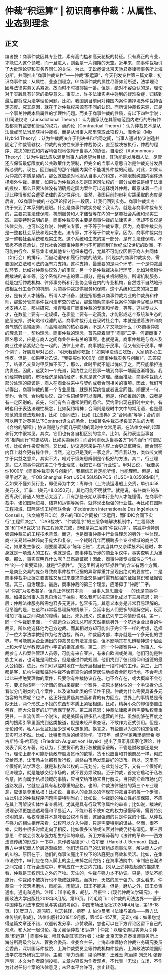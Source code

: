 # 仲裁“积运算” | 初识商事仲裁：从属性、业态到理念
## 正文
编者按：商事仲裁因其专业性，素有高门槛和高天花板的特征。只有真正的专业，才能进入这个领域，而一旦进入，则会是一片翱翔的天空。近年来，商事仲裁吸引了大批理论界和实务界同仁的关注。为此，无讼邀请北京天驰君泰律师事务所上海分所，共同推出“商事仲裁专栏”——仲裁“积运算”，今天刊发专栏第三篇文章：初识商事仲裁：从属性、业态到理念。01商事仲裁的属性尽管如前所述，法学理论因与法律实务关系紧张，故而时不时被揶揄一番。但是，绝对不容否认的是，理论对于实践具有非常的指导意义。事实上，许多法律实务中碰到的疑难杂症，归结到最后都将成为法学理论问题。比如，我国到目前尚对纯国内案件选择境外仲裁持否定态度。究其原因，就在于对仲裁权来源有不同的认识。而所谓仲裁权来源，正是一个事关仲裁本质属性的学理性问题。而关于商事仲裁的性质，有以下四种学说：[1]司法权论（Jurisdictional Theory）：认为国家队在其管辖范围内进行的所有仲裁都具有监督和管理的权力。契约论（Contractual Theory）：认为仲裁员不是从法律或司法当局获得仲裁权，而是从当事人那里获取此项权力。混合论（Mix Hybrid Theory）：认为仲裁裁决介于判决书和合同之间，当事人通过协议创造并固定了仲裁管辖权，仲裁的有效性来源于仲裁协议，直至裁决被执行，仲裁的程序、裁决的形式和内容均强烈地依赖于当事人的协议。自治说（Autonomous Theory）：认为仲裁法应以满足当事人的愿望为目标，其功能是发展商人法，尽管还应保留最低限度的公共政策作为限制，但完全的当事人意思自治是仲裁充分发展所必须的。现在，回到前面的那个纯国内案件不能境外仲裁的问题。对此，如果认为仲裁的本质是契约，那么就应绝对地服从当事人的约定，不能限制纯国内案件选择境外仲裁。相反，如果认为仲裁的本质是国家司法权的一部分或者说是缘于法律的授权，那么只要法律没有明确规定国内案件可以选择境外仲裁，即意味着一旦出现此种情形就会遭受法律的否定性评价。显然，我国目前的审判实践采取的态度是后者。02商事仲裁的业态理论探讨告一段落，让我们回到实务。商事仲裁实务！终于来到了本系列的题眼。什么是商事仲裁实务呢？我认为，就是与商事仲裁有关的，主要包含法律保障、机制服务和人才储备等在内的一整套社会系统和现实生态。需要特别说明的是，商事仲裁实务主要是商事仲裁的法律实务，但却不仅仅是法律实务。也可以这样说，仲裁法专家，并不等于仲裁专家。因为，商事仲裁实务是一整套社会系统和现实生态。法专家，并不等于仲裁专家。因为，商事仲裁实务是一整套社会系统和现实生态。这个系统和生态的第一部分，是有关法律保障。不管愿不愿意承认，现代社会的商事仲裁再也不可能回到11世纪或12世纪的欧洲，不可能由行会、贸易集市或其他专业组织来运行，尤其不可能仅因惧于商人共同体（如行会）的排斥，而自动遵守和履行仲裁的结果。[2]现实的商事仲裁实务，需要国家立法和司法的强有力支持。这种支持，最重要的是两个环节，一个是仲裁启动环节，比如对仲裁协议效力的审查，另一个是仲裁裁决执行环节，比如对撤销仲裁裁决的审查等。这个系统和生态的第二部分，是有关机制服务。所谓机制服务，就是包括仲裁机构、律师事务所和行业协会等在内的专业机构，自然或不自然地形成相互分工合作的机制，为商事仲裁提供服务和保障。这个系统和生态的第三部分，是有关人才储备。所谓人才储备，就是指那些以商事仲裁为业的仲裁员和律师，那些分管商事仲裁司法审查的法官，那些辅助商事仲裁案件的翻译官和庭审技术支持人员，那些研究、培育和推广商事仲裁的专家和学者，等等。这些专业人才，在数量上要有一定规模，在质量上要有一定高度，才能形成这个系统和生态的底层支撑。说句略带戏谑的话，商事仲裁行走在现时社会中，本就是透着法律和商务气质的高端服务，而高端服务的核心要素，不是人才又能是什么！03商事仲裁的理念其一，契约理念。商事仲裁的理念，首先应着眼于“商事”二字。何谓商事？顾名思义，应是与商人之间商业往来有关的事项。也就是说，商事仲裁是与商人及商业往来紧紧贴合在一起的。法律上来讲，商事脱胎于民事，但又有别于民事。举个例子，好朋友甲对乙说，“明天我请你吃饭！”如果甲没请乙吃饭，人家顶多心生愧疚。但是，如果甲对乙说，“我要买你1000册《商事仲裁实务与创新》”，乙答应了，结果乙交货时甲反悔不买了，那么，此时甲就不能以愧疚了之，而只能承担违约责任。因此，这犹如一个光谱，契约性会经民事一端到商事一端而逐渐增强。我们经常听到的，市场经济是契约经济，也就是这个道理。继而推及，商事仲裁绝大部分处理的应该是，商人在商业往来中与契约或者合同相关的事项。因此，我们可以得出，商事仲裁的第一个专业属性，就是其契约性或者说合同性。顺便说一句，契约、合同、合约和协议，四个名词经常可以混用。但是，仔细推敲的话，四者是有一定区别的。首先，它们有各自通常使用的场合。契约常出现在旧时中文中，有时也用于表达法理性概念，比如契约精神；合同则是现时中文中的常用语，也是最规范的法律法规用语，比如《合同法》，比如《民法典》之“合同编”等等；合约则可以用于对英美法下Contract译文的场合，比如著名仲裁员杨良宜先生的大著《合约的解释》；协议则是与合同几乎同频的现时中文常用语，在法律文书的起草和行文中很常见。其次，它们也有各自相区别的含义。比如，契约表达当事各方“相向而行”时更贴切，比如买卖契约；而合同则表达当事各方“同向而行”时更贴切，比如合作投资合同。又比如，协议通常来讲在内容上会更显框架性，而合同在内容上就会更有操作性。当然，这也只是我的一家之言。而且我认为，类似咬文嚼字于实益之意义，其实不大，唯对于锻炼思辨倒是个极好的方法。其二，行业理念。进入商事仲裁的第二个专业理念，我把它叫做“行业性”。甲对乙说，“我要买你1000册《商事仲裁实务与创新》”，我相信乙肯定能听懂，也能理解。但是，如果甲对乙说，“FOB Shanghai  Port USD4.58USD/PCS（1USD=8.0350RMB）”，乙如果不懂外贸行业，即便译为中文：离岸价（上海装运港船上交货，单价4.58美元/支，汇率：1美元=8.0350元），其也可能不明就里。就是说，有些商业的东西离我们普通人的生活太远了，只有那些长期从事本行业的人才能懂得。在商事仲裁中，诸如国际贸易、结算和运输等案件，就体现出极强的行业性。再比如在国际工程领域，国际咨询工程师联合会（Fédération lnternationale Des lngénieurs Conseils，法文缩写FIDIC）发布的FIDIC合同被广泛运用，而FIDIC合同下实行“工程师决定”、“DAB裁决”、“仲裁程序”的三层争端解决机制中，“工程师决定”和“DAB裁决”即靠工程师来完成，即便是第三层的“仲裁程序”，实践中也特别强调仲裁员的工程技术背景。而这，也是商事仲裁中行业性理念的另外一种体现。商业交易越来越趋向于庞大和复杂。一个耗时几年而横跨多个专业领域的商务活动，如果发生争议，则要厘清案涉“陈年旧账”，尤其当其中又杂糅技术问题时，本身就是一项浩大的工程。也就是说，商事仲裁所涉的商业争议中，事实查明尤为重要。那么，事实查明靠什么呢？显然靠证据！因此，商事仲裁专业属性之“行业性”的一个重要延伸，就是“证据性”。 我这里所说的“证据性”’的含义有两个方面，一是商业交易的庞杂导致商事仲裁中证据的异常厚重并呈现出绝对的要害性，二是商事仲裁中证据之要害性又反过来要求商业交易当时需有超强的证据意识和证据管理。其三，自治理念。最后，商事仲裁的第三个理念，应落脚于“仲裁”二字。以“仲裁”为名者甚多，但真正体现其本真——当事人意思自治——的还是商事仲裁。如果说当事人意思自治过于抽象，那么我可以把它转化成以下三层意思：第一层：仲裁法律服务所需包容多元更甚。包容多元，其意义本身是非常容易理解的。但吊诡的是，在这种非常容易理解的情景下，会延申出人们更多的理解空间，反而增加了相互之间沟通的障碍。因此，未免歧义，这里试列举三种情形说明。第一，同一个仲裁庭里面，一个航运企业的法总可能天然相信另外一个航运企业出身的仲裁员，所以他选择他为己方边裁。而其相对方却可能出于完全不一样的考虑，选择了一位大学法学教授作为他方边裁。所以，仲裁庭内部，本身就是一个多元化的世界。有可能航运企业选出的仲裁员没有法言法语，但不影响其在思辨精神这个层面上和大学法学教授进行小宇宙的相互点燃。第二，同一个仲裁案件中，当事人、仲裁参与人和案件管理人员等，可能有来自亚洲，有来自欧洲或美洲，他们可能是种族主义者，也可能是同性恋，但是通过仲裁规则，他们找到了彼此信仰和道德的最大公约数。依此，他们可以临时地在一起开展相当长一段时间的工作。第三，上门都是客，机构仲裁和临时仲裁不会审查你的经常居住地或者合同履行地，不会考虑以此来拒绝受理你的案件，只要你有仲裁协议存在。也不会存在，或大概率不会存在，要求你按照一个所谓的案由来提起一个案件，把原本整体性的一个争议拆分成看似分门别类的几个案件，以及诸如此类的细节性干预。仲裁为什么需要具备多元包容的气质呢？也许，这正好是质疑其曲高和寡的有力回应。世界上的事情总是奇妙无比，两个形式上不搭的东西却本质上紧密相连。比如，精英小众的却信奉自由包容，而大众普罗的却宁愿保守整齐。第二层意思：仲裁法律服务所需要私权尊重更甚。一直流传着一个说法，就是美国有很多私人运营的监狱。虽然能够在百度之类的搜索引擎里面找到这类报道，但是未经严肃查证，不敢作为正式引用。但是，无论如何，私人运营监狱至少是可以想象的。换言之，有些自以为是的约定俗成，其实可以不然。比如，比特币背后的经济哲学。1976年，经济学家弗里德里希·奥古斯特·冯·哈耶克（Friedrich August von Hayek）提出了货币非国家化理论，并发表了同名专著。他认为，只要货币的发行权被国家垄断，不管是财政部还是央行，理论上都不可能断绝政府超发货币的欲望。货币也应当和其他商品一样，彻底交给市场，让市场主体都有发行权，最终由市场发现最好的货币。所以，这里有一个很好的法学理念，就是私权和公权的二元划分。在此划分之下，又有一个很好的经济理念，就是能够交给市场的，就不要劳烦政府。至于仲裁，首先它启动于私权合意，因而属于私权领域的事情，应当交给市场来自行解决。当仲裁沿着市场化的道路发展，它就应当具有私权尊重的品格。也即，仲裁法律服务的第三个专业理念，应该是尊重私权！比如说，当事人的合意必须体现在仲裁当中的每一个步骤，由此引出的仲裁程序问题需要特别当心；比如说，仲裁庭的独立性必须保障，不应在其上再架设实体性审查机制，尤其是具有行政官僚属性的审查；比如说，裁决的说理必须更加通透易懂和平易近人，不能带着不使知之的权力傲慢等等。需要特别说明的是，私权尊重并不意味着公权不尊重，这里强调的只是仲裁的个性。从仲裁与强力的相生相伴来看，公权可以介入仲裁，只是需要特别的谦益。然而，很不幸，实践中很多时候走向了相反，比如很多法院或法官对仲裁仍持有偏见。第三层意思：仲裁会引发与强力相生相伴的命题。贺卫方等译著的《法律的革命——西方法律传统的形成》一书中，原作者哈德罗· J. 伯尔曼（Harold J. Berman）指出，西方中世纪商人阶层逐渐崛起，他们选任自己的法官组成商事法庭，解决商人之间的纠纷。原因在于，他们的商事法庭比王权下的法庭更加高效和灵活。比如，在集市法院中，审判应在商人脚上的尘土未掉之前完结；在海事法院中，审判应在潮汐之间完结；在行会法院中，审判应在一天之内完结。[3]从上述仲裁起源的描述来看，仲裁是王权司法之外的产物。天生的，仲裁与强力本不协调。只是，徒法不能施行，仲裁如不被执行也不能成就仲裁。而执行，天然的属于强力。这么看来，仲裁像一个波茨坦磨坊，风能进，雨能进，国王不能进。但是，磨坊之外，国王负责通水，通电和通路。注释：[1]李乾贵、胡弘、吕振宝：《现代仲裁法学研究》，中国政法大学出版社2018年8月版，第16页。[2]毛晓飞：《仲裁的司法边界——基于中国仲裁司法审查规范与实践的考察》，中国市场出版社2020年4月版，第16-18页。[3]贺卫方、高鸿钧、张志铭译，德罗· J. 伯尔曼著《法律与革命——西方法律传统的形成》，法律出版社2018年9月版，第456-457页。无讼小编：如果您觉得这篇文章还不错，欢迎转发分享、点赞收藏，您也可以在下方评论区留下自己的观点，和大家一起讨论。相关阅读仲裁“积运算” | 仲裁：以理论遇见实务为引仲裁“积运算” | 商事仲裁：唯其名副其实耶作者：杜新 北京天驰君泰律师事务所上海分所高级合伙人、管委会委员、业委会主任，上海市律师协会仲裁业务研究委员会委员，深圳国际仲裁院、上海仲裁委员会等仲裁机构仲裁员，上海政法学院国际法学院校外研究生导师。主编：靖力责编：梁萌审核：王雅玉 陈丽娟 刘逸凡 张野声明：本文为作者原创投稿，文章内容仅为作者观点，不代表「无讼」立场，不作为针对任何个案的法律意见；未经本平台许可，禁止转载。